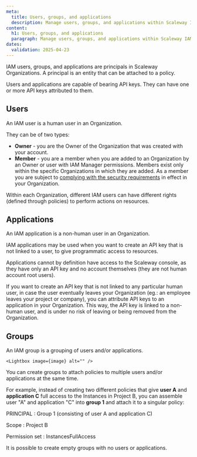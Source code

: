 ```yaml
---
meta:
  title: Users, groups, and applications
  description: Manage users, groups, and applications within Scaleway IAM.
content:
  h1: Users, groups, and applications
  paragraph: Manage users, groups, and applications within Scaleway IAM.
dates:
  validation: 2025-04-23
---
```



IAM users, groups, and applications are principals in Scaleway Organizations. A principal is an entity that can be attached to a policy.

Users and applications are capable of bearing API keys. They can have one or more API keys attributed to them.

## Users

An IAM user is a human user in an Organization.

They can be of two types:

- **Owner** - you are the Owner of the Organization that was created with your account.
- **Member** - you are a member when you are added to an Organization by an Owner or user with IAM Manager permissions. Members exist only within the specific Organizations in which they are added. As a member you are subject to [complying with the security requirements](/iam/how-to/comply-with-sec-requirements-member/) in effect in your Organization.

Within each Organization, different IAM users can have different rights (defined through policies) to perform actions on resources.

## Applications

An IAM application is a non-human user in an Organization.

IAM applications may be used when you want to create an API key that is not linked to a user, to give programmatic access to resources.

<Message type="note">
  Applications cannot by definition have access to the Scaleway console, as they have only an API key and no account themselves (they are not human account root users).
</Message>

If you want to create an API key that is not linked to any particular human user, in case the user eventually leaves your Organization (eg.: an employee leaves your project or company), you can attribute API keys to an application in your Organization. This way, the API key is linked to a non-human user, and is under no risk of leaving or being removed from the Organization.

## Groups

An IAM group is a grouping of users and/or applications.

    <Lightbox image={image} alt="" />

You can create groups to attach policies to multiple users and/or applications at the same time.

For example, instead of creating two different policies that give **user A** and **application C** full access to the Instances in Project B, you can assemble user "A" and application "C" into **group 1** and attach it to a singular policy:

PRINCIPAL
: Group 1 (consisting of user A and application C)

Scope
: Project B

Permission set
: InstancesFullAccess

<Message type="note">
  It is possible to create empty groups with no users or applications.
</Message>